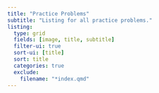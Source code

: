 ```yaml
---
title: "Practice Problems"
subtitle: "Listing for all practice problems."
listing: 
  type: grid
  fields: [image, title, subtitle]
  filter-ui: true
  sort-ui: [title]
  sort: title
  categories: true
  exclude:
    filename: "*index.qmd"
---
```


<!-- 
::: {.callout-tip icon="false" collapse="true"}
## Solution - template
::: 
-->